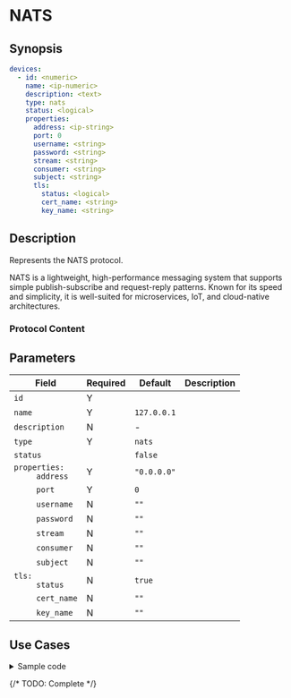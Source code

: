 # NATS

## Synopsis

```yaml
devices:
  - id: <numeric>
    name: <ip-numeric>
    description: <text>
    type: nats
    status: <logical>
    properties:
      address: <ip-string>
      port: 0
      username: <string>
      password: <string>
      stream: <string>
      consumer: <string>
      subject: <string>
      tls:
        status: <logical>
        cert_name: <string>
        key_name: <string>
```

## Description

Represents the NATS protocol.

NATS is a lightweight, high-performance messaging system that supports simple publish-subscribe and request-reply patterns. Known for its speed and simplicity, it is well-suited for microservices, IoT, and cloud-native architectures.

### Protocol Content

## Parameters

|Field|Required|Default|Description|
|---|---|---|---|
|`id`|Y|||
|`name`|Y|`127.0.0.1`||
|`description`|N|-||
|`type`|Y|`nats`||
|`status`||`false`||
|<dt>`properties:`</dt><dd>`address`</dd>|Y|`"0.0.0.0"`||
|<dd>`port`</dd>|Y|`0`||
|<dd>`username`</dd>|N|`""`||
|<dd>`password`</dd>|N|`""`||
|<dd>`stream`</dd>|N|`""`||
|<dd>`consumer`</dd>|N|`""`||
|<dd>`subject`</dd>|N|`""`||
|<dd><dt>`tls:`</dt><dd>`status`</dd></dd>|N|`true`||
|<dd><dd>`cert_name`</dd></dd>|N|`""`||
|<dd><dd>`key_name`</dd></dd>|N|`""`||

## Use Cases

<details>
<summary>Sample code</summary>
```yaml
```
</details>

{/* TODO: Complete */}